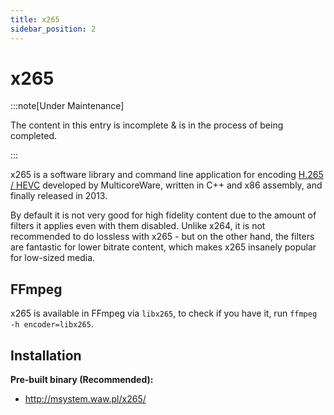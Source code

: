 ```yaml
---
title: x265
sidebar_position: 2
---
```


# x265

:::note[Under Maintenance]

The content in this entry is incomplete & is in the process of being completed.

:::

x265 is a software library and command line application for encoding [H.265 / HEVC](../video/HEVC.mdx) developed by MulticoreWare, written in C++ and x86 assembly, and finally released in 2013.

By default it is not very good for high fidelity content due to the amount of filters it applies even with them disabled. Unlike x264, it is not recommended to do lossless with x265 - but on the other hand, the filters are fantastic for lower bitrate content, which makes x265 insanely popular for low-sized media.

## FFmpeg

x265 is available in FFmpeg via `libx265`, to check if you have it, run `ffmpeg -h encoder=libx265`.

## Installation

**Pre-built binary (Recommended):**

- http://msystem.waw.pl/x265/

